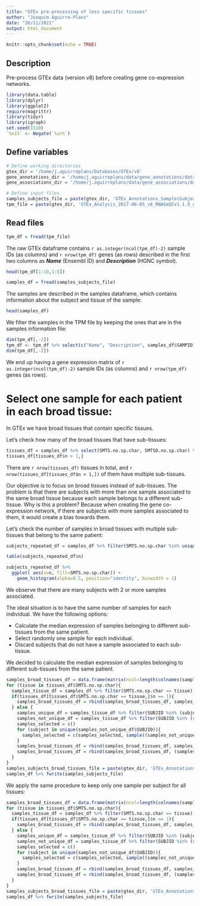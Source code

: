 ```yaml
---
title: "GTEx pre-processing of less specific tissues"
author: "Joaquim Aguirre-Plans"
date: "26/11/2021"
output: html_document
---
```


```r
knitr::opts_chunk$set(echo = TRUE)
```

## Description

Pre-process GTEx data (version v8) before creating gene co-expression networks.

```r
library(data.table)
library(dplyr)
library(ggplot2)
require(magrittr)
library(tidyr)
library(igraph)
set.seed(1510)
`%ni%` <- Negate(`%in%`)
```

## Define variables

```r
# Define working directories
gtex_dir = '/home/j.aguirreplans/Databases/GTEx/v8'
gene_annotations_dir = '/home/j.aguirreplans/data/gene_annotations/data/out'
gene_associations_dir = '/home/j.aguirreplans/data/gene_associations/data/out'

# Define input files
samples_subjects_file = paste(gtex_dir, 'GTEx_Annotations_SamplesSubjectsMerged.txt', sep='/')
tpm_file = paste(gtex_dir, 'GTEx_Analysis_2017-06-05_v8_RNASeQCv1.1.9_gene_tpm.gct', sep='/')
```

## Read files

```r
tpm_df = fread(tpm_file)
```

The raw GTEx dataframe contains `r as.integer(ncol(tpm_df)-2)` sample IDs (as columns) and `r nrow(tpm_df)` genes (as rows) described in the first two columns as ***Name*** (Ensembl ID) and ***Description*** (HGNC symbol).

```r
head(tpm_df[1:10,1:5])
```

```r
samples_df = fread(samples_subjects_file)
```

The samples are described in the samples dataframe, which contains information about the subject and tissue of the sample:

```r
head(samples_df)
```

We filter the samples in the TPM file by keeping the ones that are in the samples information file:

```r
dim(tpm_df[,-2])
tpm_df <- tpm_df %>% select(c("Name", "Description", samples_df$SAMPID))
dim(tpm_df[,-2])
```

We end up having a gene expression matrix of `r as.integer(ncol(tpm_df)-2)` sample IDs (as columns) and `r nrow(tpm_df)` genes (as rows).

# Select one sample for each patient in each broad tissue:

In GTEx we have broad tissues that contain specific tissues.

Let's check how many of the broad tissues that have sub-tissues:

```r
tissues_df = samples_df %>% select(SMTS.no.sp.char, SMTSD.no.sp.char) %>% unique() %>% group_by(SMTS.no.sp.char) %>% dplyr::summarise(n=length(SMTSD.no.sp.char)) %>% arrange(n)
tissues_df[tissues_df$n > 1,]
```

There are `r nrow(tissues_df)` tissues in total, and `r nrow(tissues_df[tissues_df$n > 1,])` of them have multiple sub-tissues.

Our objective is to focus on broad tissues instead of sub-tissues. The problem is that there are subjects with more than one sample associated to the same broad tissue because each sample belongs to a different sub-tissue. Why is this a problem? Because when creating the gene co-expression network, if there are subjects with more samples associated to them, it would create a bias towards them.

Let's check the number of samples in broad tissues with multiple sub-tissues that belong to the same patient:

```r
subjects_repeated_df = samples_df %>% filter(SMTS.no.sp.char %in% unique(tissues_df[tissues_df$n > 1,]$SMTS.no.sp.char)) %>% unique() %>% group_by(SMTS.no.sp.char, SUBJID) %>% mutate(n=length(SUBJID)) %>% arrange(SUBJID, SMTS.no.sp.char, SAMPID)

table(subjects_repeated_df$n)
```

```r
subjects_repeated_df %>%
  ggplot( aes(x=n, fill=SMTS.no.sp.char)) +
    geom_histogram(alpha=0.5, position="identity", binwidth = 1)
```

We observe that there are many subjects with 2 or more samples associated.

The ideal situation is to have the same number of samples for each individual. We have the following options:

- Calculate the median expression of samples belonging to different sub-tissues from the same patient.
- Select randomly one sample for each individual.
- Discard subjects that do not have a sample associated to each sub-tissue.

We decided to calculate the median expression of samples belonging to different sub-tissues from the same patient.

```r
samples_broad_tissues_df = data.frame(matrix(ncol=length(colnames(samples_df)),nrow=0, dimnames=list(NULL, colnames(samples_df))))
for (tissue in tissues_df$SMTS.no.sp.char){
  samples_tissue_df = samples_df %>% filter(SMTS.no.sp.char == tissue)
  if(tissues_df[tissues_df$SMTS.no.sp.char == tissue,]$n == 1){
    samples_broad_tissues_df = rbind(samples_broad_tissues_df, samples_tissue_df)
  } else {
    samples_unique_df = samples_tissue_df %>% filter(SUBJID %in% (subjects_repeated_df %>% filter(n == 1))$SUBJID)
    samples_not_unique_df = samples_tissue_df %>% filter(SUBJID %in% (subjects_repeated_df %>% filter(n > 1))$SUBJID)
    samples_selected = c()
    for (subject in unique(samples_not_unique_df$SUBJID)){
      samples_selected = c(samples_selected, sample((samples_not_unique_df %>% filter(SUBJID == subject))$SAMPID, 1))
    }
    samples_broad_tissues_df = rbind(samples_broad_tissues_df, samples_unique_df)
    samples_broad_tissues_df = rbind(samples_broad_tissues_df, (samples_not_unique_df %>% filter(SAMPID %in% samples_selected)))
  }
}
samples_subjects_broad_tissues_file = paste(gtex_dir, 'GTEx_Annotations_SamplesSubjectsMerged_OneSamplePerSubjectPerTissue.txt', sep='/')
samples_df %>% fwrite(samples_subjects_file)
```

We apply the same procedure to keep only one sample per subject for all tissues:

```r
samples_broad_tissues_df = data.frame(matrix(ncol=length(colnames(samples_df)),nrow=0, dimnames=list(NULL, colnames(samples_df))))
for (tissue in tissues_df$SMTS.no.sp.char){
  samples_tissue_df = samples_df %>% filter(SMTS.no.sp.char == tissue)
  if(tissues_df[tissues_df$SMTS.no.sp.char == tissue,]$n == 1){
    samples_broad_tissues_df = rbind(samples_broad_tissues_df, samples_tissue_df)
  } else {
    samples_unique_df = samples_tissue_df %>% filter(SUBJID %in% (subjects_repeated_df %>% filter(n == 1))$SUBJID)
    samples_not_unique_df = samples_tissue_df %>% filter(SUBJID %in% (subjects_repeated_df %>% filter(n > 1))$SUBJID)
    samples_selected = c()
    for (subject in unique(samples_not_unique_df$SUBJID)){
      samples_selected = c(samples_selected, sample((samples_not_unique_df %>% filter(SUBJID == subject))$SAMPID, 1))
    }
    samples_broad_tissues_df = rbind(samples_broad_tissues_df, samples_unique_df)
    samples_broad_tissues_df = rbind(samples_broad_tissues_df, (samples_not_unique_df %>% filter(SAMPID %in% samples_selected)))
  }
}
samples_subjects_broad_tissues_file = paste(gtex_dir, 'GTEx_Annotations_SamplesSubjectsMerged_OneSamplePerSubjectPerTissue.txt', sep='/')
samples_df %>% fwrite(samples_subjects_file)
```

